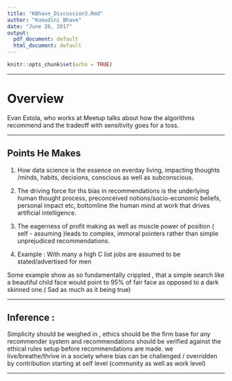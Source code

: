 ---
title: "KBhave_Discussion3.Rmd"
author: "Kumudini Bhave"
date: "June 28, 2017"
output:
  pdf_document: default
  html_document: default
---

```{r setup, include=FALSE}
knitr::opts_chunk$set(echo = TRUE)
```


*******


# Overview
Evan Estola, who works at Meetup talks about how the algorithms recommend and the tradeoff with sensitivity goes for a toss.

*******

## Points He Makes

1. How data science is the essence on everday living, impacting thoughts /minds, habits, decisions, conscious as well as subconscious.

2. The driving force for ths bias in recommendations is the underlying human thought process, preconceived notions/socio-economic beliefs, personal impact etc, bottomline the human mind at work that drives artificial intelligence.

3. The  eagerness of profit making as well as muscle power of position ( self - assuming )leads to complex, immoral pointers rather than simple unprejudiced recommendations.

4. Example : With many a high C list jobs are assumed to be stated/advertised for men 

Some example show as so fundamentally crippled , that a simple search like a beautiful child face would point to 95% of fair face as opposed to a dark skinned one.( Sad as much as it  being true) 

 
*******

## Inference :

 Simplicity should be weighed in , ethics should be the firm base for any recommender system and recommendations should be verified against the ethical rules setup before recommendations are made.
we live/breathe/thrive in a society where bias can be challenged / overridden by contribution starting at self level (community as well as work level)


*********